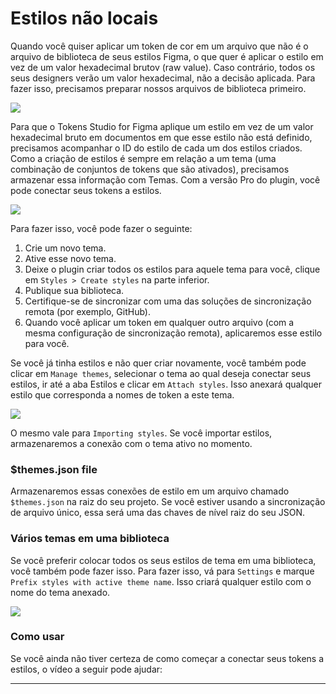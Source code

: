 # Estilos não locais

Quando você quiser aplicar um token de cor em um arquivo que não é o arquivo de biblioteca de seus estilos Figma, o que quer é aplicar o estilo em vez de um valor hexadecimal brutov (raw value). Caso contrário, todos os seus designers verão um valor hexadecimal, não a decisão aplicada. Para fazer isso, precisamos preparar nossos arquivos de biblioteca primeiro.

![](/non-local-styles/preview.png)

Para que o Tokens Studio for Figma aplique um estilo em vez de um valor hexadecimal bruto em documentos em que esse estilo não está definido, precisamos acompanhar o ID do estilo de cada um dos estilos criados. Como a criação de estilos é sempre em relação a um tema (uma combinação de conjuntos de tokens que são ativados), precisamos armazenar essa informação com Temas. Com a versão Pro do plugin, você pode conectar seus tokens a estilos.

![](/non-local-styles/manage-themes-modal.png)

Para fazer isso, você pode fazer o seguinte:

1. Crie um novo tema.
2. Ative esse novo tema.
3. Deixe o plugin criar todos os estilos para aquele tema para você, clique em `Styles > Create styles` na parte inferior.
4. Publique sua biblioteca.
5. Certifique-se de sincronizar com uma das soluções de sincronização remota (por exemplo, GitHub).
6. Quando você aplicar um token em qualquer outro arquivo (com a mesma configuração de sincronização remota), aplicaremos esse estilo para você.


Se você já tinha estilos e não quer criar novamente, você também pode clicar em `Manage themes`, selecionar o tema ao qual deseja conectar seus estilos, ir até a aba Estilos e clicar em `Attach styles`. Isso anexará qualquer estilo que corresponda a nomes de token a este tema.

![](/non-local-styles/themes-styles-tab.png)

O mesmo vale para `Importing styles`. Se você importar estilos, armazenaremos a conexão com o tema ativo no momento.

### $themes.json file

Armazenaremos essas conexões de estilo em um arquivo chamado `$themes.json` na raiz do seu projeto. Se você estiver usando a sincronização de arquivo único, essa será uma das chaves de nível raiz do seu JSON.


### Vários temas em uma biblioteca

Se você preferir colocar todos os seus estilos de tema em uma biblioteca, você também pode fazer isso. Para fazer isso, vá para `Settings` e marque `Prefix styles with active theme name`. Isso criará qualquer estilo com o nome do tema anexado.

![](/non-local-styles/settings.png)


### Como usar

Se você ainda não tiver certeza de como começar a conectar seus tokens a estilos, o vídeo a seguir pode ajudar:

---



<ReactPlayer
  muted
  width="100%"
  height="auto"
  loop
  playing
  controls
  url="/nonlocalstyles.mp4"
/>